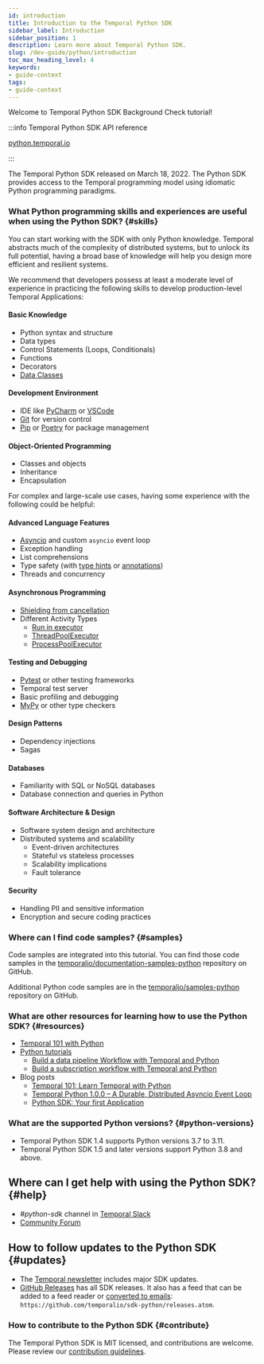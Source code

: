 ```yaml
---
id: introduction
title: Introduction to the Temporal Python SDK
sidebar_label: Introduction
sidebar_position: 1
description: Learn more about Temporal Python SDK.
slug: /dev-guide/python/introduction
toc_max_heading_level: 4
keywords:
- guide-context
tags:
- guide-context
---
```



Welcome to Temporal Python SDK Background Check tutorial!

:::info Temporal Python SDK API reference

[python.temporal.io](https://python.temporal.io/)

:::

The Temporal Python SDK released on March 18, 2022.
The Python SDK provides access to the Temporal programming model using idiomatic Python programming paradigms.

### What Python programming skills and experiences are useful when using the Python SDK? {#skills}

You can start working with the SDK with only Python knowledge.
Temporal abstracts much of the complexity of distributed systems, but to unlock its full potential, having a broad base of knowledge will help you design more efficient and resilient systems.

We recommend that developers possess at least a moderate level of experience in practicing the following skills to develop production-level Temporal Applications:

#### Basic Knowledge

- Python syntax and structure
- Data types
- Control Statements (Loops, Conditionals)
- Functions
- Decorators
- [Data Classes](https://docs.python.org/3/library/dataclasses.html)

#### Development Environment

- IDE like [PyCharm](https://www.jetbrains.com/pycharm/) or [VSCode](https://code.visualstudio.com)
- [Git](https://git-scm.com) for version control
- [Pip](https://pip.pypa.io/en/stable/) or [Poetry](https://python-poetry.org) for package management

#### Object-Oriented Programming

- Classes and objects
- Inheritance
- Encapsulation

For complex and large-scale use cases, having some experience with the following could be helpful:

#### Advanced Language Features

- [Asyncio](https://docs.python.org/3/library/asyncio.html) and custom `asyncio` event loop
- Exception handling
- List comprehensions
- Type safety (with [type hints](https://peps.python.org/pep-0484/) or [annotations](https://peps.python.org/pep-3107/))
- Threads and concurrency

#### Asynchronous Programming

- [Shielding from cancellation](https://docs.python.org/3/library/asyncio-task.html#shielding-from-cancellation)
- Different Activity Types
  - [Run in executor](https://docs.python.org/3/library/asyncio-eventloop.html#asyncio.loop.run_in_executor)
  - [ThreadPoolExecutor](https://docs.python.org/3/library/concurrent.futures.html#threadpoolexecutor)
  - [ProcessPoolExecutor](https://docs.python.org/3/library/concurrent.futures.html#processpoolexecutor)

#### Testing and Debugging

- [Pytest](https://pytest.org) or other testing frameworks
- Temporal test server
- Basic profiling and debugging
- [MyPy](https://mypy.readthedocs.io/en/stable/) or other type checkers

#### Design Patterns

- Dependency injections
- Sagas

#### Databases

- Familiarity with SQL or NoSQL databases
- Database connection and queries in Python

#### Software Architecture & Design

- Software system design and architecture
- Distributed systems and scalability
  - Event-driven architectures
  - Stateful vs stateless processes
  - Scalability implications
  - Fault tolerance

#### Security

- Handling PII and sensitive information
- Encryption and secure coding practices

### Where can I find code samples? {#samples}

Code samples are integrated into this tutorial.
You can find those code samples in the [temporalio/documentation-samples-python](https://github.com/temporalio/documentation-samples-python) repository on GitHub.

Additional Python code samples are in the [temporalio/samples-python](https://github.com/temporalio/samples-python) repository on GitHub.

### What are other resources for learning how to use the Python SDK? {#resources}

- [Temporal 101 with Python](https://learn.temporal.io/courses/temporal_101/python)
- [Python tutorials](https://learn.temporal.io/tutorials/python/)
  - [Build a data pipeline Workflow with Temporal and Python](https://learn.temporal.io/tutorials/python/data-pipelines/)
  - [Build a subscription workflow with Temporal and Python](https://learn.temporal.io/tutorials/python/subscriptions/)
- Blog posts
  - [Temporal 101: Learn Temporal with Python](https://temporal.io/blog/temporal-101-learn-temporal-with-python)
  - [Temporal Python 1.0.0 – A Durable, Distributed Asyncio Event Loop](https://temporal.io/blog/durable-distributed-asyncio-event-loop)
  - [Python SDK: Your first Application](https://temporal.io/blog/python-sdk-your-first-application)

### What are the supported Python versions? {#python-versions}

- Temporal Python SDK 1.4 supports Python versions 3.7 to 3.11.
- Temporal Python SDK 1.5 and later versions support Python 3.8 and above.

## Where can I get help with using the Python SDK? {#help}

- _#python-sdk_ channel in [Temporal Slack](https://t.mp/slack)
- [Community Forum](https://community.temporal.io/tag/python-sdk)

## How to follow updates to the Python SDK {#updates}

- The [Temporal newsletter](https://t.mp/news) includes major SDK updates.
- [GitHub Releases](https://github.com/temporalio/sdk-python/releases) has all SDK releases. It also has a feed that can be added to a feed reader or [converted to emails](https://blogtrottr.com/): `https://github.com/temporalio/sdk-python/releases.atom`.

### How to contribute to the Python SDK {#contribute}

The Temporal Python SDK is MIT licensed, and contributions are welcome.
Please review our [contribution guidelines](https://github.com/temporalio/sdk-python#development).

